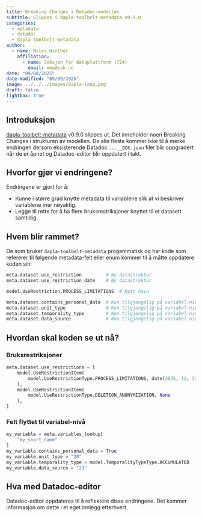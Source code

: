 ```yaml
---
title: Breaking Changes i Datadoc-modellen
subtitle: Slippes i dapla-toolbelt-metadata v0.9.0
categories:
  - metadata
  - datadoc
  - dapla-toolbelt-metadata
author:
  - name: Miles Winther
    affiliation:
      - name: Seksjon for dataplattform (724)
        email: mmw@ssb.no
date: "09/08/2025"
date-modified: "09/09/2025"
image: ../../../images/dapla-long.png
draft: false
lightbox: true
---
```


## Introduksjon

[dapla-toolbelt-metadata](https://pypi.org/project/dapla-toolbelt-metadata/) v0.9.0 slippes ut. Det inneholder noen Breaking Changes i strukturen av modellen. De alle fleste kommer ikke til å merke endringen dersom eksisterende Datadoc `...__DOC.json` filer blir oppgradert når de er åpnet og Datadoc-editor blir oppdatert i takt.

## Hvorfor gjør vi endringene?

Endringene er gjort for å:

- Kunne i større grad knytte metadata til variablene slik at vi beskriver variablene mer nøyaktig.
- Legge til rette for å ha flere bruksrestriksjoner knyttet til et datasett samtidig.

## Hvem blir rammet?

De som bruker `dapla-toolbelt-metadata` progammatisk og har kode som refererer til følgende metadata-felt eller enum kommer til å måtte oppdatere koden sin:

```python
meta.dataset.use_restriction         # Ny datastruktur
meta.dataset.use_restriction_date    # Ny datastruktur

model.UseRestriction.PROCESS_LIMITATIONS  # Nytt navn

meta.dataset.contains_personal_data  # Kun tilgjengelig på variabel-nivå
meta.dataset.unit_type               # Kun tilgjengelig på variabel-nivå
meta.dataset.temporality_type        # Kun tilgjengelig på variabel-nivå
meta.dataset.data_source             # Kun tilgjengelig på variabel-nivå

```

## Hvordan skal koden se ut nå?

### Bruksrestriksjoner

```python
meta.dataset.use_restrictions = [
    model.UseRestrictionItem(
        model.UseRestrictionType.PROCESS_LIMITATIONS, date(2025, 12, 31)
    ),
    model.UseRestrictionItem(
        model.UseRestrictionType.DELETION_ANONYMIZATION, None
    ),
]
```

### Felt flyttet til variabel-nivå

```python
my_variable = meta.variables_lookup[
    "my_short_name"
]
my_variable.contains_personal_data = True
my_variable.unit_type = "20"
my_variable.temporality_type = model.TemporalityTypeType.ACCUMULATED
my_variable.data_source = "23"
```

## Hva med Datadoc-editor

Datadoc-editor oppdateres til å reflektere disse endringene. Det kommer informasjon om dette i et eget innlegg etterhvert.
